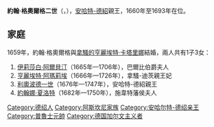 {{Multiple issues|
{{Expand language|1=en|time=2021-02-09T03:48:58+00:00}}
{{Unreferenced|time=2021-02-09T03:48:58+00:00}}
}}
{{Infobox noble
| name        = 約翰·格奧爾格二世
| image       = John George II, Prince of Anhalt-Dessau.jpg
| succession  = 安哈特-德紹親王
| reign       = 1660年 — 1693年
| predecessor = [[約翰·卡西米爾_(安哈特-德紹)|約翰·卡西米爾]]
| successor   = [[利奥波德一世_(安哈尔特-德绍)|利奧波德一世]]
| birth_date  = {{birth date|1627|11|17|df=yes}}
| birth_place = [[德紹|德紹]]
| death_date  = {{death date and age|1693|8|7|1627|11|17|df=yes}}
| death_place = [[柏林|柏林]]
| noble family= [[阿斯坎尼家族|阿斯坎尼家族]]
| father      = [[約翰·卡西米爾_(安哈特-德紹)|約翰·卡西米爾]]
| mother      = [[黑森-卡塞爾的阿格尼絲|黑森-卡塞爾的阿格尼絲]]
}}
'''約翰·格奧爾格二世'''（{{lang-de|Johann Georg II.}}，{{bd|1627年|11月17日|1693年|8月7日}}），[[安哈尔特-德绍|安哈特-德紹]]親王，1660年至1693年在位。

== 家庭 ==
1659年，約翰·格奧爾格與[[拿騷的亨麗埃特·卡塔里娜|拿騷的亨麗埃特·卡塔里娜]]結婚，兩人共有1子3女：
# [[伊莉莎白·阿爾貝汀_(安哈特-德紹)|伊莉莎白·阿爾貝汀]]（1665年—1706年），巴爾比伯爵夫人
# [[亨麗埃特·阿瑪莉埃_(安哈特-德紹)|亨麗埃特·阿瑪莉埃]]（1666年—1726年），拿騷-迪茨親王妃
# [[利奥波德一世_(安哈尔特-德绍)|利奧波德一世]]（1676年—1747年），安哈特-德紹親王
# [[約翰娜·夏洛特_(安哈特-德紹)|約翰娜·夏洛特]]（1682年—1750年），施韋特藩侯夫人

{{bio-stub}}
{{hist-stub}}
{{普魯士王國陸軍元帥}}
[[Category:德绍人|Category:德绍人]]
[[Category:阿斯坎尼家族|Category:阿斯坎尼家族]]
[[Category:安哈尔特-德绍亲王|Category:安哈尔特-德绍亲王]]
[[Category:普魯士元帥|Category:普魯士元帥]]
[[Category:德国加尔文主义者|Category:德国加尔文主义者]]